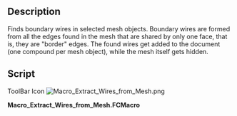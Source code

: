 <languages/>

{{Macro
|Name=Macro Extract Wires from Mesh
|Icon=Macro_Extract_Wires_from_Mesh.png
|Description=Finds boundary wires in selected mesh objects. Boundary wires are formed from all the edges found in the mesh that are shared by only one face, that is, they are "border" edges. The found wires get added to the document (one compound per mesh object), while the mesh itself gets hidden.
|Author=Yorik
|Version=1
|Date=2016-12-17
|FCVersion=All
|Download=[https://www.freecadweb.org/wiki/images/2/28/Macro_Extract_Wires_from_Mesh.png ToolBar Icon]
}}

==Description==

Finds boundary wires in selected mesh objects. Boundary wires are formed from all the edges found in the mesh that are shared by only one face, that is, they are "border" edges. The found wires get added to the document (one compound per mesh object), while the mesh itself gets hidden.

==Script==

ToolBar Icon
[[Image:Macro_Extract_Wires_from_Mesh.png]]

'''Macro_Extract_Wires_from_Mesh.FCMacro'''

{{MacroCode|code=
#!/usr/bin/python

# This macro will extract wires from selected meshes
# The result is a new Part Compound containing wires, one per original mesh object
# The selected meshes will be hidden but still selected after the operation.
# Warning, it takes a bit of time...

import FreeCAD,FreeCADGui,Part,Draft,DraftGeomUtils,Mesh
for obj in FreeCADGui.Selection.getSelection():
    if obj.isDerivedFrom("Mesh::Feature"):
        shape = Part.Shape()
        shape.makeShapeFromMesh(obj.Mesh.Topology,0.1)
        edges = []
        lut = {}
        for f in shape.Faces:
            for e in f.Edges:
                lut.setdefault(e.hashCode(),[]).append(e)
        for k,v in lut.items():
            if len(v) == 1:
                edges.extend(v)
        if edges:
            wires = DraftGeomUtils.findWires(edges)
            if wires:
                Part.show(Part.makeCompound(wires))
                obj.ViewObject.hide()
}}